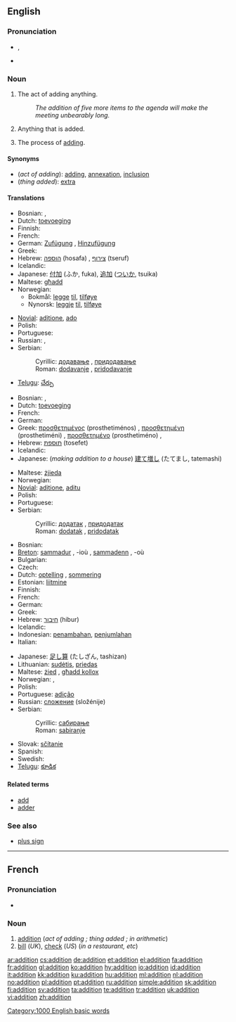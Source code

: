 ==English==
{{wikipedia}}

===Pronunciation===
* {{IPA|/əˈdɪʃn̩/|/əˈdɪʃən/}}, {{SAMPA|1=/@"dISn=/|2=/@"dIS@n/}}
* {{audio|en-us-addition.ogg|Audio (US)}}

===Noun===
{{en-noun|s|-}}

# {{uncountable}} The act of adding anything.
#: ''The addition of five more items to the agenda will make the meeting unbearably long.''
# Anything that is added.
# {{context|arithmetic|uncountable}} The process of [[add]]ing.

====Synonyms====
* (''act of adding''): [[add]]ing, [[annexation]], [[inclusion]]
* (''thing added''): [[extra]]

====Translations====
{{trans-top|act of adding}}
* Bosnian: {{t-|bs|dodavanje|n}}, {{t-|bs|pridodavanje|n}}
* Dutch: [[toevoeging]] {{f}}
* Finnish: {{t+|fi|lisäys}}
* French: {{t+|fr|addition|f}}
* German: [[Zufügung]] {{f}}, [[Hinzufügung]] {{f}}
* Greek: {{t+|el|πρόσθεση|f|tr=prósthesi|sc=Grek}}
* Hebrew: [[הוספה]] (hosafa) {{f}}, [[צירוף]] (tseruf) {{m}}
* Icelandic: {{t-|is|viðbót|f}}
* Japanese: [[付加]] (ふか, fuka), [[追加]] ([[ついか]], tsuika)
* Maltese: [[għadd]] {{m}}
* Norwegian:
** Bokmål: [[legge]] [[til]], [[tilføye]]
** Nynorsk: [[leggje]] [[til]], [[tilføye]]
{{trans-mid}}
* [[Novial]]: [[aditione]], [[ado]]
* Polish: {{t-|pl|dodawanie|n}}
* Portuguese: {{t+|pt|adição|f}}
* Russian: {{t+|ru|сложение|n|tr=složénije|sc=Cyrl}}, {{t+|ru|прибавление|n|tr=pribavlénije|sc=Cyrl}}
* Serbian:
*: Cyrillic: [[додавање]] {{n}}, [[придодавање]] {{n}}
*: Roman: [[dodavanje]] {{n}}, [[pridodavanje]] {{n}}
* [[Telugu]]: [[చేర్పు]]
{{trans-bottom}}

{{trans-top|thing added}}
* Bosnian: {{t-|bs|dodatak|m}}, {{t-|bs|pridodatak|m}}
* Dutch: [[toevoeging]] {{f}}
* French: {{t+|fr|addition|f}}
* German: {{t+|de|Zusatz|m}}
* Greek: [[προσθετημένος]] (prosthetiménos) {{m}}, [[προσθετημένη]] (prosthetiméni) {{f}}, [[προσθετημένο]] (prosthetiméno) {{n}},
* Hebrew: [[תוספת]] (tosefet) {{f}}
* Icelandic: {{t-|is|viðbót|f}}
* Japanese: (''making addition to a house'') [[建て増し]] (たてまし, tatemashi)
{{trans-mid}}
* Maltese: [[żjieda]] {{f}}
* Norwegian: {{t+|no|tillegg|n}}
* [[Novial]]: [[aditione]], [[aditu]]
* Polish: {{t+|pl|dodatek|m}}
* Portuguese: {{t+|pt|acréscimo|m}}
* Serbian:
*: Cyrillic: [[додатак]] {{m}}, [[придодатак]] {{m}}
*: Roman: [[dodatak]] {{m}}, [[pridodatak]] {{m}}
{{trans-bottom}}

{{trans-top|arithmetic: process of adding}}
* Bosnian: {{t-|bs|sabiranje|n}}
* [[Breton]]: [[sammadur]] {{m}}, -ioù {{p}}, [[sammadenn]] {{f}}, -où {{p}}
* Bulgarian: {{t+|bg|събиране|n|sc=Cyrl}}
* Czech: {{t-|cs|sčítání|n}}
* Dutch: [[optelling]] {{f}}, [[sommering]] {{f}}
* Estonian: [[liitmine]]
* Finnish: {{t+|fi|yhteenlasku}}
* French: {{t+|fr|addition|f}}
* German: {{t+|de|Addition|f}}
* Greek: {{t+|el|πρόσθεση|f|tr=prósthesi|sc=Grek}}
* Hebrew: [[חיבור]] (hibur) {{m}}
* Icelandic: {{t-|is|samlagning|f}}
* Indonesian: [[tambah|penambahan]], [[jumlah|penjumlahan]]
* Italian: {{t+|it|addizione|f}}
{{trans-mid}}
* Japanese: [[足し算]] (たしざん, tashizan)
* Lithuanian: [[sudėtis]], [[priedas]]
* Maltese: [[żied]] {{m}}, [[għadd kollox]] {{m}}
* Norwegian: {{t+|no|addisjon|m}}, {{t+|no|pluss|n}}
* Polish: {{t-|pl|dodawanie|n}}
* Portuguese: [[adição]] {{f}}
* Russian: [[сложение]] (složénije) {{n}}
* Serbian:
*: Cyrillic: [[сабирање]] {{n}}
*: Roman: [[sabiranje]] {{n}}
* Slovak: [[sčítanie]]  {{n}}
* Spanish: {{t-|es|suma|f}}
* Swedish: {{t+|sv|addition|c}}
* [[Telugu]]: [[కూడిక]]
{{trans-bottom}}

====Related terms====
* [[add]]
* [[adder]]<!--in computing-->

===See also===
* [[plus sign]]

[[Category:1000 English basic words]]

----

==French==

===Pronunciation===
* {{audio|Fr-addition.ogg|audio}}

===Noun===
{{fr-noun|f}}

# [[#English|addition]] (''act of adding<!--DefA-->; thing added<!--DefB-->; in arithmetic<!--DefC-->'')
# [[bill]] (''UK''), [[check]] (''US'') (''in a restaurant, etc'')

[[ar:addition]]
[[cs:addition]]
[[de:addition]]
[[et:addition]]
[[el:addition]]
[[fa:addition]]
[[fr:addition]]
[[gl:addition]]
[[ko:addition]]
[[hy:addition]]
[[io:addition]]
[[id:addition]]
[[it:addition]]
[[kk:addition]]
[[ku:addition]]
[[hu:addition]]
[[ml:addition]]
[[nl:addition]]
[[no:addition]]
[[pl:addition]]
[[pt:addition]]
[[ru:addition]]
[[simple:addition]]
[[sk:addition]]
[[fi:addition]]
[[sv:addition]]
[[ta:addition]]
[[te:addition]]
[[tr:addition]]
[[uk:addition]]
[[vi:addition]]
[[zh:addition]]